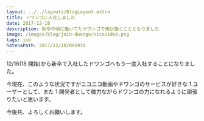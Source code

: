 ```yaml
---
layout: ../../layouts/BlogLayout.astro
title: ドワンゴに入社しました
date: 2017-12-18
description: 新卒の頃に働いてたドワンゴで再び働くこととなりました
image: /images/blog/join-dwango/nicovideo.png
tags: job
hatenaPath: 2017/12/18/095910
---
```



<OG url="http://abouthiroppy.hatenablog.jp/entry/2017/12/01/102935" />

12/16(18 開始)から新卒で入社したドワンゴへもう一度入社することになりました。

今現在、このような状況ですがニコニコ動画やドワンゴのサービスが好きな 1 ユーザーとして、また 1 開発者として微力ながらドワンゴの力になれるように頑張りたいと思います。

今後共、よろしくお願いします。
